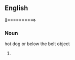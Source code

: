 {{also|Weiner}}
==English==

8==========>

===Noun===
{{head|en|misspelling}}

hot dog or below the belt object

# {{misspelling of|wiener|lang=en}}